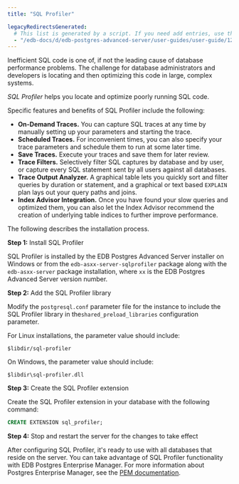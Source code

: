 ```yaml
---
title: "SQL Profiler"

legacyRedirectsGenerated:
  # This list is generated by a script. If you need add entries, use the `legacyRedirects` key.
  - "/edb-docs/d/edb-postgres-advanced-server/user-guides/user-guide/12/EDB_Postgres_Advanced_Server_Guide.1.41.html"
---
```


<div id="sql_profiler" class="registered_link"></div>

Inefficient SQL code is one of, if not the leading cause of database performance problems. The challenge for database administrators and developers is locating and then optimizing this code in large, complex systems.

*SQL Profiler* helps you locate and optimize poorly running SQL code.

Specific features and benefits of SQL Profiler include the following:

-   **On-Demand Traces.** You can capture SQL traces at any time by manually setting up your parameters and starting the trace.
-   **Scheduled Traces.** For inconvenient times, you can also specify your trace parameters and schedule them to run at some later time.
-   **Save Traces.** Execute your traces and save them for later review.
-   **Trace Filters.** Selectively filter SQL captures by database and by user, or capture every SQL statement sent by all users against all databases.
-   **Trace Output Analyzer.** A graphical table lets you quickly sort and filter queries by duration or statement, and a graphical or text based `EXPLAIN` plan lays out your query paths and joins.
-   **Index Advisor Integration.** Once you have found your slow queries and optimized them, you can also let the Index Advisor recommend the creation of underlying table indices to further improve performance.

The following describes the installation process.

**Step 1:** Install SQL Profiler

SQL Profiler is installed by the EDB Postgres Advanced Server installer on Windows or from the `edb-asxx-server-sqlprofiler` package along with the `edb-asxx-server` package installation, where `xx` is the EDB Postgres Advanced Server version number.

**Step 2:** Add the SQL Profiler library

Modify the `postgresql.conf` parameter file for the instance to include the SQL Profiler library in the`shared_preload_libraries` configuration parameter.

For Linux installations, the parameter value should include:

```text
$libdir/sql-profiler
```

On Windows, the parameter value should include:

```text
$libdir\sql-profiler.dll
```

**Step 3:** Create the SQL Profiler extension

Create the SQL Profiler extension in your database with the following command:

```sql
CREATE EXTENSION sql_profiler;
```

**Step 4:** Stop and restart the server for the changes to take effect

After configuring SQL Profiler, it's ready to use with all databases that reside on the server. You can take advantage of SQL Profiler functionality with EDB Postgres Enterprise Manager. For more information about Postgres Enterprise Manager, see the [PEM documentation](/pem/latest).